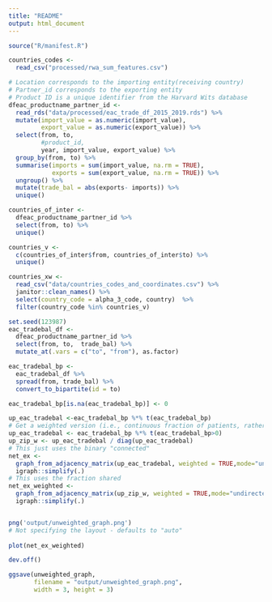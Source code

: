 ```yaml
---
title: "README"
output: html_document
---
```


```r
source("R/manifest.R")
```

```r
countries_codes <- 
  read_csv("processed/rwa_sum_features.csv")

# Location corresponds to the importing entity(receiving country)
# Partner_id corresponds to the exporting entity
# Product ID is a unique identifier from the Harvard Wits database
dfeac_productname_partner_id <- 
  read_rds("data/processed/eac_trade_df_2015_2019.rds") %>%
  mutate(import_value = as.numeric(import_value), 
         export_value = as.numeric(export_value)) %>%
  select(from, to, 
         #product_id,
         year, import_value, export_value) %>%
  group_by(from, to) %>%
  summarise(imports = sum(import_value, na.rm = TRUE), 
            exports = sum(export_value, na.rm = TRUE)) %>%
  ungroup() %>%
  mutate(trade_bal = abs(exports- imports)) %>%
  unique() 

countries_of_inter <- 
  dfeac_productname_partner_id %>% 
  select(from, to) %>% 
  unique()

countries_v <-
  c(countries_of_inter$from, countries_of_inter$to) %>% 
  unique()

countries_xw <- 
  read_csv("data/countries_codes_and_coordinates.csv") %>% 
  janitor::clean_names() %>%
  select(country_code = alpha_3_code, country)  %>% 
  filter(country_code %in% countries_v)

```


```r
set.seed(123987)
eac_tradebal_df <-  
  dfeac_productname_partner_id %>%
  select(from, to,  trade_bal) %>%
  mutate_at(.vars = c("to", "from"), as.factor)

eac_tradebal_bp <-  
  eac_tradebal_df %>%
  spread(from, trade_bal) %>%
  convert_to_bipartite(id = to) 

eac_tradebal_bp[is.na(eac_tradebal_bp)] <- 0

up_eac_tradebal <-eac_tradebal_bp %*% t(eac_tradebal_bp)
# Get a weighted version (i.e., continuous fraction of patients, rather than using threshold)
up_eac_tradebal <- eac_tradebal_bp %*% t(eac_tradebal_bp>0)
up_zip_w <- up_eac_tradebal / diag(up_eac_tradebal)
# This just uses the binary "connected"
net_ex <- 
  graph_from_adjacency_matrix(up_eac_tradebal, weighted = TRUE,mode="undirected") %>%
  igraph::simplify(.)
# This uses the fraction shared
net_ex_weighted <- 
  graph_from_adjacency_matrix(up_zip_w, weighted = TRUE,mode="undirected") %>%
  igraph::simplify(.)


png('output/unweighted_graph.png')
# Not specifying the layout - defaults to "auto"
 
plot(net_ex_weighted)

dev.off()

ggsave(unweighted_graph,
       filename = "output/unweighted_graph.png",
       width = 3, height = 3)


```

